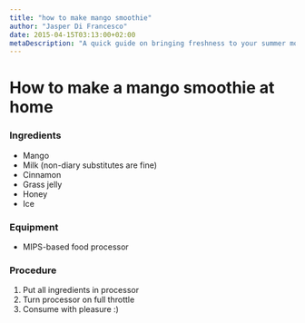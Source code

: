 ```yaml
---
title: "how to make mango smoothie"
author: "Jasper Di Francesco"
date: 2015-04-15T03:13:00+02:00
metaDescription: "A quick guide on bringing freshness to your summer mornings with a mango smoothie."
---
```


# How to make a mango smoothie at home

### Ingredients

-   Mango
-   Milk (non-diary substitutes are fine)
-   Cinnamon
-   Grass jelly
-   Honey
-   Ice

### Equipment

-   MIPS-based food processor

### Procedure

1. Put all ingredients in processor
2. Turn processor on full throttle
3. Consume with pleasure :)
